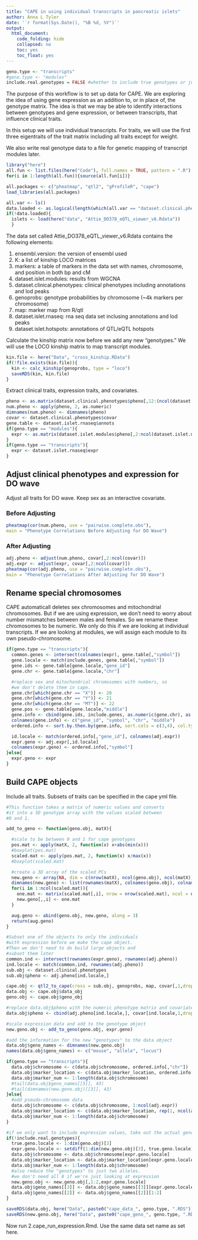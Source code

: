 ```yaml
---
title: "CAPE in using individual transcripts in pancreatic islets"
author: Anna L Tyler
date: '`r format(Sys.Date(), "%B %d, %Y")`'
output: 
  html_document:
    code_folding: hide
    collapsed: no
    toc: yes
    toc_float: yes
---
```


```r
geno.type <- "transcripts"
#geno.type <- "modules"
include.real.genotypes = FALSE #whether to include true genotypes or just expression
```

The purpose of this workflow is to set up data for CAPE.
We are exploring the idea of using gene expression as an addition to,
or in place of, the genotype matrix. The idea is that we may
be able to identify interactions between genotypes and gene expression,
or between transcripts, that influence clinical traits.

In this setup we will use individual transcripts. 
For traits, we will use the first three eigentraits of the trait 
matrix including all traits except for weight.

We also write real genotype data to a file for genetic mapping
of transcript modules later.

```r
library("here")
all.fun <- list.files(here("Code"), full.names = TRUE, pattern = ".R")
for(i in 1:length(all.fun)){source(all.fun[i])}
```

```r
all.packages <- c("pheatmap", "qtl2", "gProfileR", "cape")
load_libraries(all.packages)
```


```r
all.var <- ls()
data.loaded <- as.logical(length(which(all.var == "dataset.clinical.phenotypes")))
if(!data.loaded){
  islets <- load(here("data", "Attie_DO378_eQTL_viewer_v6.Rdata"))
  }
```


The data set called Attie\_DO378\_eQTL\_viewer\_v6.Rdata contains the following
elements:

1. ensembl.version: the version of ensembl used
2. K: a list of kinship LOCO matrices
3. markers: a table of markers in the data set with names, chromosome, and position in 
both bp and cM
4. dataset.islet.modules: results from WGCNA
5. dataset.clinical.phenotypes: clinical phenotypes including annotations and lod peaks
6. genoprobs: genotype probabilities by chromosome (~4k markers per chromosome)
7. map: marker map from R/qtl
8. dataset.islet.rnaseq: rna seq data set inclusing annotations and lod peaks
9. dataset.islet.hotspots: annotations of QTL/eQTL hotspots 

Calculate the kinship matrix now before we add any new "genotypes." We will 
use the LOCO kinship matrix to map transcript modules.

```r
kin.file <- here("Data", "cross_kinship.RData")
if(!file.exists(kin.file)){
  kin <- calc_kinship(genoprobs, type = "loco")
  saveRDS(kin, kin.file)
}
```

Extract clinical traits, expression traits, and covariates.

```r
pheno <- as.matrix(dataset.clinical.phenotypes$pheno[,12:(ncol(dataset.clinical.phenotypes$pheno)-1)])
num.pheno <- apply(pheno, 2, as.numeric)
dimnames(num.pheno) <- dimnames(pheno)
covar <- dataset.clinical.phenotypes$covar
gene.table <- dataset.islet.rnaseq$annots
if(geno.type == "modules"){
  expr <- as.matrix(dataset.islet.modules$pheno[,2:ncol(dataset.islet.modules$pheno)])
}
if(geno.type == "transcripts"){
  expr <- dataset.islet.rnaseq$expr
}
```


## Adjust clinical phenotypes and expression for DO wave  {.tabset .tabset-fade .tabset-pills}

Adjust all traits for DO wave. Keep sex as an interactive covariate.

### Before Adjusting

```r
pheatmap(cor(num.pheno, use = "pairwise.complete.obs"), 
main = "Phenotype Correlations Before Adjusting for DO Wave")
```

### After Adjusting

```r
adj.pheno <- adjust(num.pheno, covar[,2:ncol(covar)])
adj.expr <- adjust(expr, covar[,2:ncol(covar)])
pheatmap(cor(adj.pheno, use = "pairwise.complete.obs"), 
main = "Phenotype Correlations After Adjusting for DO Wave")
```

## Rename special chromosomes
CAPE automaticall deletes sex chromosomes and mitochondrial chromosomes.
But if we are using expression, we don't need to worry about number mismatches
between males and females. So we rename these chromosomes to be numeric.
We only do this if we are looking at individual transcripts. If we are
looking at modules, we will assign each module to its own pseudo-chromosome.


```r
if(geno.type == "transcripts"){
  common.genes <- intersect(colnames(expr), gene.table[,"symbol"])
  gene.locale <- match(include.genes, gene.table[,"symbol"])
  gene.ids <- gene.table[gene.locale,"gene_id"]
  gene.chr <- gene.table[gene.locale,"chr"]

  #replace sex and mitochondrial chromosomes with numbers, so
  #we don't delete them in cape.
  gene.chr[which(gene.chr == "X")] <- 20
  gene.chr[which(gene.chr == "Y")] <- 21
  gene.chr[which(gene.chr == "MT")] <- 22
  gene.pos <- gene.table[gene.locale,"middle"]
  gene.info <- cbind(gene.ids, include.genes, as.numeric(gene.chr), as.numeric(gene.pos))
  colnames(gene.info) <- c("gene_id", "symbol", "chr", "middle")
  ordered.info <- sort.by.then.by(gene.info, sort.cols = c(3,4), col.type = c("n", "n"))

  id.locale <- match(ordered.info[,"gene_id"], colnames(adj.expr))
  expr.geno <- adj.expr[,id.locale]
  colnames(expr.geno) <- ordered.info[,"symbol"]
}else{
  expr.geno <- expr
}
```

## Build CAPE objects

Include all traits. Subsets of traits can be specified
in the cape yml file.

```r
#This function takes a matrix of numeric values and converts
#it into a 3D genotype array with the values scaled between
#0 and 1.

add_to_geno <- function(geno.obj, matX){

  #scale to be between 0 and 1 for cape genotypes
  pos.mat <- apply(matX, 2, function(x) x+abs(min(x)))
  #boxplot(pos.mat)
  scaled.mat <- apply(pos.mat, 2, function(x) x/max(x))
  #boxplot(scaled.mat)

  #create a 3D array of the scaled PCs
  new.geno <- array(NA, dim = c(nrow(matX), ncol(geno.obj), ncol(matX)))
  dimnames(new.geno) <- list(rownames(matX), colnames(geno.obj), colnames(scaled.mat))
  for(i in 1:ncol(scaled.mat)){
    one.mat <- matrix(scaled.mat[,i], nrow = nrow(scaled.mat), ncol = ncol(geno.obj))
    new.geno[,,i] <- one.mat
  }

  aug.geno <- abind(geno.obj, new.geno, along = 3)
  return(aug.geno)
}

```

```r
#Subset one of the objects to only the individuals
#with expression before we make the cape object.
#Then we don't need to do build large objects and 
#subset them later
common.ind <- intersect(rownames(expr.geno), rownames(adj.pheno))
ind.locale <- match(common.ind, rownames(adj.pheno))
sub.obj <- dataset.clinical.phenotypes
sub.obj$pheno <- adj.pheno[ind.locale,]
```

```r
cape.obj <- qtl2_to_cape(cross = sub.obj, genoprobs, map, covar[,1,drop=FALSE])
data.obj <- cape.obj$data_obj
geno.obj <- cape.obj$geno_obj

#replace data.obj$pheno with the numeric phenotype matrix and covariates
data.obj$pheno <- cbind(adj.pheno[ind.locale,], covar[ind.locale,1,drop=FALSE])

#scale expression data and add to the genotype object
new.geno.obj <- add_to_geno(geno.obj, expr.geno)

#add the information for the new "genotypes" to the data object
data.obj$geno_names <- dimnames(new.geno.obj)
names(data.obj$geno_names) <- c("mouse", "allele", "locus")

if(geno.type == "transcripts"){
  data.obj$chromosome <- c(data.obj$chromosome, ordered.info[,"chr"])
  data.obj$marker_location <- c(data.obj$marker_location, ordered.info[,"middle"])
  data.obj$marker_num <- 1:length(data.obj$chromosome)
  #tail(data.obj$geno_names[[3]], 43)
  #tail(dimnames(new.geno.obj)[[3]], 43)
}else{
  #add pseudo-chromosome data
  data.obj$chromosome <- c(data.obj$chromosome, 1:ncol(adj.expr))
  data.obj$marker_location <- c(data.obj$marker_location, rep(1, ncol(adj.expr)))
  data.obj$marker_num <- 1:length(data.obj$chromosome)
}

#if we only want to include expression values, take out the actual genotypes
if(!include.real.genotypes){
  true.geno.locale <- 1:dim(geno.obj)[3]
  expr.geno.locale <- setdiff(1:dim(new.geno.obj)[3], true.geno.locale)
  data.obj$chromosome <- data.obj$chromosome[expr.geno.locale]
  data.obj$marker_location <- data.obj$marker_location[expr.geno.locale]
  data.obj$marker_num <- 1:length(data.obj$chromosome)
  #also reduce the "genotypes" to just two alleles.
  #we don't need all 8 if we're just looking at expression
  new.geno.obj <- new.geno.obj[,1:2,expr.geno.locale]
  data.obj$geno_names[[3]] <- data.obj$geno_names[[3]][expr.geno.locale]
  data.obj$geno_names[[2]] <- data.obj$geno_names[[2]][1:2]
}

saveRDS(data.obj, here("Data", paste0("cape_data_", geno.type, ".RDS")))
saveRDS(new.geno.obj, here("Data", paste0("cape_geno_", geno.type, ".RDS")))
```

Now run 2.cape_run_expression.Rmd.
Use the same data set name as set here.
